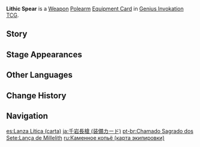{{About|the [[Genius Invokation TCG]] Equipment Card|the [[Polearm]]|Lithic Spear}}
{{Genius Invokation TCG Infobox
|title     = Lithic Spear
|id        = 311402
|image     = Lithic Spear Equipment Card.png
|type      = Equipment Card
|group     = Weapon;Polearm
|effect    = '''The character deals +1 DMG.'''<br>'''When played:''' For each party member from Liyue, grant '''1 Shield point''' to the character to which this is attached. (Max 3 points)
|matching  = 3
|source1   = {{Sold By}}
}}
'''Lithic Spear''' is a [[Weapon Card|Weapon]] [[Polearm Card|Polearm]] [[Equipment Card]] in [[Genius Invokation TCG]].

==Story==
{{Description|These spears were forged from the rocks of the Guyun Stone Forest, and were favored by the Millelith of old. Their hardness knows no equal.|title=Evil Shall Never Prevail: Lithic Spear}}

==Stage Appearances==
{{Genius Invokation TCG Stage Appearances}}

==Other Languages==
{{Other Languages|Transclude=Lithic Spear;1#0}}

==Change History==
{{Change History|3.3}}

==Navigation==
{{Genius Invokation TCG Navbox|Equipment Card}}

[[es:Lanza Lítica (carta)]]
[[ja:千岩長槍 (装備カード)]]
[[pt-br:Chamado Sagrado dos Sete:Lança de Millelith]]
[[ru:Каменное копьё (карта экипировки)]]